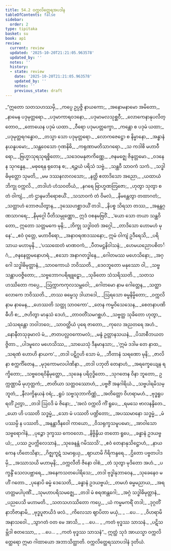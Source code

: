 ```yaml
---
title: 54.2 ဝက္ကလိတ္ထေရအပဒါန
tableOfContents: false
sidebar:
  order: 2
type: tipitaka
basket: su
book: ap1
review:
  current: review
  updated: '2025-10-20T21:21:05.963578'
  updated_by: ''
  notes: ''
  history:
  - state: review
    date: '2025-10-20T21:21:05.963578'
    updated_by: ''
    notes: ''
    previous_state: draft
---
```



<DynamicBreadcrumb />


<ReviewStatus review={frontmatter.review} showDetails={true} />

<HypothesisAnnotation frontmatter={frontmatter} />

<Division number="28" book="ap1" e="ch" v="20" p="431">

<Paragraph number="6977" type="verses" book="ap1">
_“ဣတော သတသဟဿမှိ,_  
_ကပ္ပေ ဥပ္ပဇ္ဇိ နာယကော;_  
_အနောမနာမော အမိတော,_  
_နာမေန ပဒုမုတ္တရော._  

</Paragraph>

</Division>
<Division number="29" book="ap1" e="ch" v="20" p="431">

<Paragraph number="6978" type="verses" book="ap1">
_ပဒုမာကာရဝဒနော,_  
_ပဒုမာမလသုစ္ဆဝီ;_  
_လောကေနာနုပလိတ္တောဝ,_  
_တောယေန ပဒုမံ ယထာ._  

</Paragraph>

</Division>
<Division number="30" book="ap1" e="ch" v="20" p="431">

<Paragraph number="6979" type="verses" book="ap1">
_ဝီရော ပဒုမပတ္တက္ခော,_  
_ကန္တော စ ပဒုမံ ယထာ;_  
_ပဒုမုတ္တရဂန္ဓောဝ,_  
_တသ္မာ သော ပဒုမုတ္တရော._  

</Paragraph>

</Division>
<Division number="31" book="ap1" e="ch" v="20" p="431">

<Paragraph number="6980" type="verses" book="ap1">
_လောကဇေဋ္ဌော စ နိမ္မာနော,_  
_အန္ဓာနံ နယနူပမော;_  
_သန္တဝေသော ဂုဏနိဓိ,_  
_ကရုဏာမတိသာဂရော._  

</Paragraph>

</Division>
<Division number="32" book="ap1" e="ch" v="20" p="431">

<Paragraph number="6981" type="verses" book="ap1">
_သ ကဒါစိ မဟာဝီရော,_  
_ဗြဟ္မာသုရသုရစ္စိတော;_  
_သဒေဝမနုဇာကိဏ္ဏေ,_  
_ဇနမဇ္ဈေ ဇိနုတ္တမော._  

</Paragraph>

</Division>
<Division number="33" book="ap1" e="ch" v="20" p="431">

<Paragraph number="6982" type="verses" book="ap1">
_ဝဒနေန သုဂန္ဓေန,_  
_မဓုရေန ရုတေန စ;_  
_ရဉ္ဇယံ ပရိသံ သဗ္ဗံ,_  
_သန္ထဝီ သာဝကံ သကံ._  

</Paragraph>

</Division>
<Division number="34" book="ap1" e="ch" v="20" p="432">

<Paragraph number="6983" type="verses" book="ap1">
_သဒ္ဓါဓိမုတ္တော သုမတိ,_  
_မမ ဒဿနလာလသော;_  
_နတ္ထိ ဧတာဒိသော အညော,_  
_ယထာယံ ဘိက္ခု ဝက္ကလိ._  

</Paragraph>

</Division>
<Division number="35" book="ap1" e="ch" v="20" p="432">

<Paragraph number="6984" type="verses" book="ap1">
_တဒါဟံ ဟံသဝတိယံ,_  
_နဂရေ ဗြာဟ္မဏတြဇော;_  
_ဟုတွာ သုတွာ စ တံ ဝါကျံ,_  
_တံ ဌာနမဘိရောစယိံ._  

</Paragraph>

</Division>
<Division number="36" book="ap1" e="ch" v="20" p="432">

<Paragraph number="6985" type="verses" book="ap1">
_သသာဝကံ တံ ဝိမလံ,_  
_နိမန္တေတွာ တထာဂတံ;_  
_သတ္တာဟံ ဘောဇယိတွာန,_  
_ဒုဿေဟစ္ဆာဒယိံ တဒါ._  

</Paragraph>

</Division>
<Division number="37" book="ap1" e="ch" v="20" p="432">

<Paragraph number="6986" type="verses" book="ap1">
_နိပစ္စ သိရသာ တဿ,_  
_အနန္တဂုဏသာဂရေ;_  
_နိမုဂ္ဂေါ ပီတိသမ္ပုဏ္ဏော,_  
ဣဒံ ဝစနမဗြဝိံ._  

</Paragraph>

</Division>
<Division number="38" book="ap1" e="ch" v="20" p="432">

<Paragraph number="6987" type="verses" book="ap1">
_‘ယော သော တယာ သန္ထဝိတော,_  
ဣတော သတ္တမကေ မုနိ;_  
_ဘိက္ခု သဒ္ဓါဝတံ အဂ္ဂေါ,_  
_တာဒိသော ဟောမဟံ မုနေ’._  

</Paragraph>

</Division>
<Division number="39" book="ap1" e="ch" v="20" p="432">

<Paragraph number="6988" type="verses" book="ap1">
_ဧဝံ ဝုတ္တေ, မဟာဝီရော,_  
_အနာဝရဏဒဿနော;_  
ဣမံ ဝါကျံ ဥဒီရေသိ,_  
_ပရိသာယ မဟာမုနိ._  

</Paragraph>

</Division>
<Division number="40" book="ap1" e="ch" v="20" p="432">

<Paragraph number="6989" type="verses" book="ap1">
_‘ပဿထေတံ မာဏဝကံ,_  
_ပီတမဋ္ဌနိဝါသနံ;_  
_ဟေမယညောပစိတင်္ဂံ,_  
_ဇနနေတ္တမနောဟရံ._  

</Paragraph>

</Division>
<Division number="41" book="ap1" e="ch" v="20" p="432">

<Paragraph number="6990" type="verses" book="ap1">
_ဧသော အနာဂတဒ္ဓါနေ,_  
_ဂေါတမဿ မဟေသိနော;_  
_အဂ္ဂေါ သဒ္ဓါဓိမုတ္တာနံ,_  
_သာဝကောယံ ဘဝိဿတိ._  

</Paragraph>

</Division>
<Division number="42" book="ap1" e="ch" v="20" p="432">

<Paragraph number="6991" type="verses" book="ap1">
_ဒေဝဘူတော မနုဿော ဝါ,_  
_သဗ္ဗသန္တာပဝဇ္ဇိတော;_  
_သဗ္ဗဘောဂပရိဗျူဠှော,_  
_သုခိတော သံသရိဿတိ._  

</Paragraph>

</Division>
<Division number="43" book="ap1" e="ch" v="20" p="432">

<Paragraph number="6992" type="verses" book="ap1">
_သတသဟဿိတော ကပ္ပေ,_  
_ဩက္ကာကကုလသမ္ဘဝေါ;_  
_ဂေါတမော နာမ ဂေါတ္တေန,_  
_သတ္ထာ လောကေ ဘဝိဿတိ._  

</Paragraph>

</Division>
<Division number="44" book="ap1" e="ch" v="20" p="432">

<Paragraph number="6993" type="verses" book="ap1">
_တဿ ဓမ္မေသု ဒါယာဒေါ,_  
_ဩရသော ဓမ္မနိမ္မိတော;_  
_ဝက္ကလိ နာမ နာမေန,_  
_ဟေဿတိ သတ္ထု သာဝကော’._  

</Paragraph>

</Division>
<Division number="45" book="ap1" e="ch" v="20" p="432">

<Paragraph number="6994" type="verses" book="ap1">
_တေန ကမ္မဝိသေသေန,_  
_စေတနာပဏိဓီဟိ စ;_  
_ဇဟိတွာ မာနုသံ ဒေဟံ,_  
_တာဝတိံသမဂစ္ဆဟံ._  

</Paragraph>

</Division>
<Division number="46" book="ap1" e="ch" v="20" p="433">

<Paragraph number="6995" type="verses" book="ap1">
_သဗ္ဗတ္ထ သုခိတော ဟုတွာ,_  
_သံသရန္တော ဘဝါဘဝေ;_  
_သာဝတ္ထိယံ ပုရေ ဇာတော,_  
_ကုလေ အညတရေ အဟံ._  

</Paragraph>

</Division>
<Division number="47" book="ap1" e="ch" v="20" p="433">

<Paragraph number="6996" type="verses" book="ap1">
_နောနီတသုခုမာလံ မံ,_  
_ဇာတပလ္လဝကောမလံ;_  
_မန္ဒံ ဥတ္တာနသယနံ,_  
_ပိသာစီဘယတဇ္ဇိတာ._  

</Paragraph>

</Division>
<Division number="48" book="ap1" e="ch" v="20" p="433">

<Paragraph number="6997" type="verses" book="ap1">
_ပါဒမူလေ မဟေသိဿ,_  
_သာယေသုံ ဒီနမာနသာ;_  
_‘ဣမံ ဒဒါမ တေ နာထ,_  
_သရဏံ ဟောဟိ နာယက’._  

</Paragraph>

</Division>
<Division number="49" book="ap1" e="ch" v="20" p="433">

<Paragraph number="6998" type="verses" book="ap1">
_တဒါ ပဋိဂ္ဂဟိ သော မံ,_  
_ဘီတာနံ သရဏော မုနိ;_  
_ဇာလိနာ စက္ကင်္ကိတေန,_  
_မုဒုကောမလပါဏိနာ._  

</Paragraph>

</Division>
<Division number="50" book="ap1" e="ch" v="20" p="433">

<Paragraph number="6999" type="verses" book="ap1">
_တဒါ ပဘုတိ တေနာဟံ,_  
_အရက္ခေယျေန ရက္ခိတော;_  
_သဗ္ဗဝေရဝိနိမုတ္တော,_  
_သုခေန ပရိဝုဒ္ဓိတော._  

</Paragraph>

</Division>
<Division number="51" book="ap1" e="ch" v="20" p="433">

<Paragraph number="7000" type="verses" book="ap1">
_သုဂတေန ဝိနာ ဘူတော,_  
ဥက္ကဏ္ဌာမိ မုဟုတ္တကံ;_  
_ဇာတိယာ သတ္တဝဿောဟံ,_  
_ပဗ္ဗဇိံ အနဂါရိယံ._  

</Paragraph>

</Division>
<Division number="52" book="ap1" e="ch" v="20" p="433">

<Paragraph number="7001" type="verses" book="ap1">
_သဗ္ဗပါရမိသမ္ဘူတံ,_  
_နီလက္ခိနယနံ ဝရံ;_  
_ရူပံ သဗ္ဗသုဘာကိဏ္ဏံ,_  
_အတိတ္တော ဝိဟရာမဟံ._  

</Paragraph>

</Division>
<Division number="53" book="ap1" e="ch" v="20" p="433">

<Paragraph number="7002" type="verses" book="ap1">
_ဗုဒ္ဓရူပရတိံ ဉတွာ,_  
_တဒါ ဩဝဒိ မံ ဇိနော;_  
_‘အလံ ဝက္ကလိ ကိံ ရူပေ,_  
_ရမသေ ဗာလနန္ဒိတေ._  

</Paragraph>

</Division>
<Division number="54" book="ap1" e="ch" v="20" p="433">

<Paragraph number="7003" type="verses" book="ap1">
_ယော ဟိ ပဿတိ သဒ္ဓမ္မံ,_  
_သော မံ ပဿတိ ပဏ္ဍိတော;_  
_အပဿမာနော သဒ္ဓမ္မံ,_  
_မံ ပဿမ္ပိ န ပဿတိ._  

</Paragraph>

</Division>
<Division number="55" book="ap1" e="ch" v="20" p="433">

<Paragraph number="7004" type="verses" book="ap1">
_အနန္တာဒီနဝေါ ကာယော,_  
_ဝိသရုက္ခသမူပမော;_  
_အာဝါသော သဗ္ဗရောဂါနံ,_  
_ပုဉ္ဇော ဒုက္ခဿ ကေဝလော._  

</Paragraph>

</Division>
<Division number="56" book="ap1" e="ch" v="20" p="433">

<Paragraph number="7005" type="verses" book="ap1">
_နိဗ္ဗိန္ဒိယ တတော ရူပေ,_  
_ခန္ဓာနံ ဥဒယဗ္ဗယံ;_  
_ပဿ ဥပက္ကိလေသာနံ,_  
_သုခေနန္တံ ဂမိဿသိ’._  

</Paragraph>

</Division>
<Division number="57" book="ap1" e="ch" v="20" p="433">

<Paragraph number="7006" type="verses" book="ap1">
_ဧဝံ တေနာနုသိဋ္ဌောဟံ,_  
_နာယကေန ဟိတေသိနာ;_  
_ဂိဇ္ဈကူဋံ သမာရုယှ,_  
_ဈာယာမိ ဂိရိကန္ဒရေ._  

</Paragraph>

</Division>
<Division number="58" book="ap1" e="ch" v="20" p="433">

<Paragraph number="7007" type="verses" book="ap1">
_ဌိတော ပဗ္ဗတပါဒမှိ,_  
_အဿာသယိ မဟာမုနိ;_  
_ဝက္ကလီတိ ဇိနော ဝါစံ,_  
_တံ သုတွာ မုဒိတော အဟံ._  

</Paragraph>

</Division>
<Division number="59" book="ap1" e="ch" v="20" p="434">

<Paragraph number="7008" type="verses" book="ap1">
_ပက္ခန္ဒိံ သေလပဗ္ဘာရေ,_  
_အနေကသတပေါရိသေ;_  
_တဒါ ဗုဒ္ဓါနုဘာဝေန,_  
_သုခေနေဝ မဟိံ ဂတော._  

</Paragraph>

</Division>
<Division number="60" book="ap1" e="ch" v="20" p="434">

<Paragraph number="7009" type="verses" book="ap1">
_ပုနောပိ ဓမ္မံ ဒေသေတိ,_  
_ခန္ဓာနံ ဥဒယဗ္ဗယံ;_  
_တမဟံ ဓမ္မမညာယ,_  
_အရဟတ္တမပါပုဏိံ._  

</Paragraph>

</Division>
<Division number="61" book="ap1" e="ch" v="20" p="434">

<Paragraph number="7010" type="verses" book="ap1">
_သုမဟာပရိသမဇ္ဈေ,_  
_တဒါ မံ စရဏန္တဂေါ;_  
_အဂ္ဂံ သဒ္ဓါဓိမုတ္တာနံ,_  
_ပညပေသိ မဟာမတိ._  

</Paragraph>

</Division>
<Division number="62" book="ap1" e="ch" v="20" p="434">

<Paragraph number="7011" type="verses" book="ap1">
_သတသဟဿိတော ကပ္ပေ,_  
_ယံ ကမ္မမကရိံ တဒါ;_  
_ဒုဂ္ဂတိံ နာဘိဇာနာမိ,_  
_ဗုဒ္ဓပူဇာယိဒံ ဖလံ._  

</Paragraph>

</Division>
<Division number="63" book="ap1" e="ch" v="20" p="434">

<Paragraph number="7012" type="verses" book="ap1">
_ကိလေသာ ဈာပိတာ မယှံ,_  
_ …ပေ… _  
_ဝိဟရာမိ အနာသဝေါ._  

</Paragraph>

</Division>
<Division number="64" book="ap1" e="ch" v="20" p="434">

<Paragraph number="7013" type="verses" book="ap1">
_သွာဂတံ ဝတ မေ အာသိ,_  
_ …ပေ… _  
_ကတံ ဗုဒ္ဓဿ သာသနံ._  

</Paragraph>

</Division>
<Division number="65" book="ap1" e="ch" v="20" p="434">

<Paragraph number="7014" type="verses" book="ap1">
_ပဋိသမ္ဘိဒါ စတဿော,_  
_ …ပေ… _  
_ကတံ ဗုဒ္ဓဿ သာသနံ”._  

</Paragraph>

<Paragraph number="7015" book="ap1">
ဣတ္ထံ သုဒံ အာယသ္မာ ဝက္ကလိတ္ထေရော ဣမာ ဂါထာယော အဘာသိတ္ထာတိ.

</Paragraph>
</Division>

<Paragraph number="7016" type="center" book="ap1">
ဝက္ကလိတ္ထေရဿာပဒါနံ ဒုတိယံ.
</Paragraph>